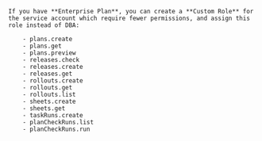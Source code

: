 
<CreateServiceAccount />

    If you have **Enterprise Plan**, you can create a **Custom Role** for the service account which require fewer permissions, and assign this role instead of DBA:

        - plans.create
        - plans.get
        - plans.preview
        - releases.check
        - releases.create
        - releases.get
        - rollouts.create
        - rollouts.get
        - rollouts.list
        - sheets.create
        - sheets.get
        - taskRuns.create
        - planCheckRuns.list
        - planCheckRuns.run
